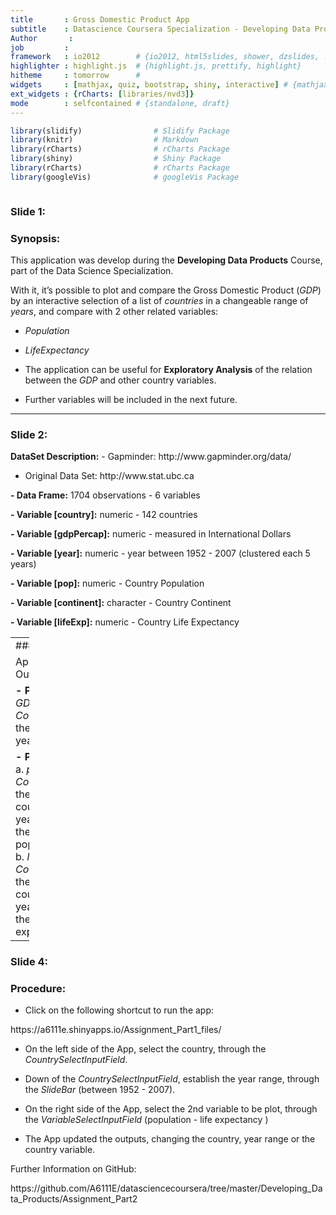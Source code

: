 ```yaml
---
title       : Gross Domestic Product App
subtitle    : Datascience Coursera Specialization - Developing Data Products
Author       : 
job         : 
framework   : io2012        # {io2012, html5slides, shower, dzslides, ...}
highlighter : highlight.js  # {highlight.js, prettify, highlight}
hitheme     : tomorrow      # 
widgets     : [mathjax, quiz, bootstrap, shiny, interactive] # {mathjax, quiz, bootstrap}
ext_widgets : {rCharts: [libraries/nvd3]}
mode        : selfcontained # {standalone, draft}
---
```


```r
library(slidify)                # Slidify Package
library(knitr)                  # Markdown
library(rCharts)                # rCharts Package
library(shiny)                  # Shiny Package
library(rCharts)                # rCharts Package
library(googleVis)              # googleVis Package
```

```r

```

### Slide 1: 

### Synopsis:
This application was develop during the **Developing Data Products** Course, part of the Data Science Specialization.

With it, it's possible to plot and compare the Gross Domestic Product ($GDP$) by an  interactive selection of a list of $countries$ in a changeable range of $years$, and compare with 2 other related variables:

- $Population$

- $Life Expectancy$

- The application can be useful for **Exploratory Analysis** of the relation between the $GDP$ and other country variables.

- Further variables will be included in the next future.

---

### Slide 2:

**DataSet Description:** 
- Gapminder: http://www.gapminder.org/data/

- Original Data Set: http://www.stat.ubc.ca

**- Data Frame:** $1704$ observations - $6$ variables

**- Variable [country]:** numeric - $142$ countries

**- Variable [gdpPercap]:** numeric - measured in International Dollars

**- Variable [year]:** numeric - year between $1952$ - $2007$ (clustered each 5 years)

**- Variable [pop]:** numeric - Country Population

**- Variable [continent]:** character - Country Continent

**- Variable [lifeExp]:** numeric - Country Life Expectancy

---
### Slide 3:

Applications Outputs:

**- Plot 1:** $GDP - Country$ for the selected year range.

**- Plot 2:** 
<br/>
a. $pop - Country$ for the selected country and year range, the population.
<br/>
b. $lifExp - Country$ for the selected country and year range, the life expectancy.

---
### Slide 4:
### Procedure:

- Click on the following shortcut to run the app: 

https://a6111e.shinyapps.io/Assignment_Part1_files/ 

- On the left side of the App, select the country, through the $Country Select Input Field$.

- Down of the $Country Select Input Field$, establish the year range, through the $Slide Bar$ (between 1952 - 2007).

- On the right side of the App, select the 2nd variable to be plot, through the $Variable Select Input Field$ (population - life expectancy )

- The App updated the outputs, changing the country, year range or the country variable.

Further Information on GitHub: 

https://github.com/A6111E/datasciencecoursera/tree/master/Developing_Data_Products/Assignment_Part2 
